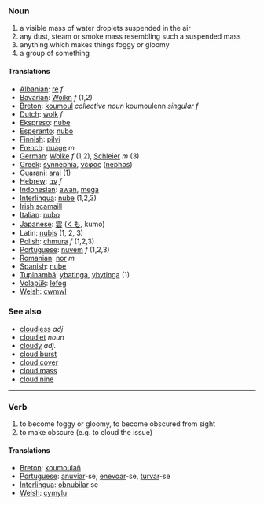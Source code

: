 === Noun ===
# a visible mass of water droplets suspended in the air
# any dust, steam or smoke mass resembling such a suspended mass
# anything which makes things foggy or gloomy
# a group of something

==== Translations ====

*[[Albanian]]: [[re]] ''f''
*[[Bavarian]]: [[Woikn]] ''f'' (1,2)
*[[Breton]]: [[koumoul]] ''collective noun'' koumoulenn ''singular f''
*[[Dutch]]: [[wolk]] ''f''
*[[Ekspreso]]: [[nube]]
*[[Esperanto]]: [[nubo]]
*[[Finnish]]: [[pilvi]]
*[[French]]: [[nuage]] ''m''
*[[German]]: [[Wolke]] ''f'' (1,2), [[Schleier]] ''m'' (3)
*[[Greek]]: [[synnephia]], [[νέφος]] ([[nephos]])
*[[Guarani]]: [[arai]] (1)
*[[Hebrew]]: [[עב]] ''f''
*[[Indonesian]]: [[awan]], [[mega]]
*[[Interlingua]]: [[nube]] (1,2,3)
*[[Irish]]:[[scamaill]]
*[[Italian]]: [[nubo]]
*[[Japanese]]: [[雲]] ([[くも]], kumo)
*Latin: [[nubis]] (1, 2, 3)
*[[Polish]]: [[chmura]] ''f'' (1,2,3)
*[[Portuguese]]: [[nuvem]] ''f'' (1,2,3)
*[[Romanian]]: [[nor]] ''m''
*[[Spanish]]: [[nube]]
*[[Tupinambá]]: [[ybatinga]], [[ybytinga]] (1)
*[[Volapük]]: [[lefog]]
*[[Welsh]]: [[cwmwl]]

=== See also ===
*[[cloudless]] ''adj''
*[[cloudlet]] ''noun''
*[[cloudy]] ''adj.''
*[[cloud burst]]
*[[cloud cover]]
*[[cloud mass]]
*[[cloud nine]]

----

=== Verb ===
# to become foggy or gloomy, to become obscured from sight
# to make obscure (e.g. to cloud the issue)

==== Translations ====
*[[Breton]]: [[koumoulañ]]
*[[Portuguese]]: [[anuviar]]-se, [[enevoar]]-se, [[turvar]]-se
*[[Interlingua]]: [[obnubilar]] se
*[[Welsh]]: [[cymylu]]